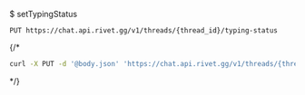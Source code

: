 $ setTypingStatus
```
PUT https://chat.api.rivet.gg/v1/threads/{thread_id}/typing-status
```


{/*<RequestExample>
```bash curl
curl -X PUT -d '@body.json' 'https://chat.api.rivet.gg/v1/threads/{thread_id}/typing-status'
```
</RequestExample>*/}
